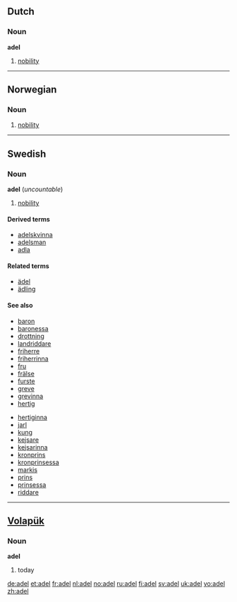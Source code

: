 {{see|Adel}}
==Dutch==

===Noun===
'''adel''' {{m}}

# [[nobility]]

----

==Norwegian==

===Noun===
{{no-noun-mu|adel}}

# [[nobility]]

----

==Swedish==

===Noun===
{{sv-noun-unc-irreg-c|2=adeln}}
'''adel''' {{c}} (''uncountable'')

# [[nobility]]

====Derived terms====
* [[adelskvinna]]
* [[adelsman]]
* [[adla]]

====Related terms====
* [[ädel]]
* [[ädling]]

====See also====
{{top}}
* [[baron]] {{m}}
* [[baronessa]] {{f}}
* [[drottning]] {{f}}
* [[landriddare]] {{m}}
* [[friherre]] {{m}}
* [[friherrinna]] {{f}}
* [[fru]] {{f}}
* [[frälse]]
* [[furste]] {{m}}
* [[greve]] {{m}}
* [[grevinna]] {{f}}
* [[hertig]] {{m}}
{{mid}}
* [[hertiginna]] {{f}}
* [[jarl]] {{m}}
* [[kung]] {{m}}
* [[kejsare]] {{m}}
* [[kejsarinna]] {{f}}
* [[kronprins]] {{m}}
* [[kronprinsessa]] {{f}}
* [[markis]] {{m}}
* [[prins]] {{m}}
* [[prinsessa]] {{f}}
* [[riddare]] {{m}}
{{bottom}}

----

==[[Volapük]]==

===Noun===
'''adel'''

# today

[[de:adel]]
[[et:adel]]
[[fr:adel]]
[[nl:adel]]
[[no:adel]]
[[ru:adel]]
[[fi:adel]]
[[sv:adel]]
[[uk:adel]]
[[vo:adel]]
[[zh:adel]]